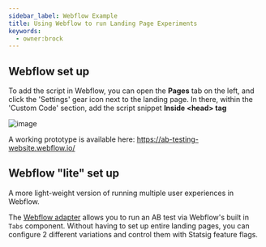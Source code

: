 ```yaml
---
sidebar_label: Webflow Example
title: Using Webflow to run Landing Page Experiments
keywords:
  - owner:brock
---
```


## Webflow set up

To add the script in Webflow, you can open the **Pages** tab on the left, and click the 'Settings' gear icon next to the landing page.  In there, within the 'Custom Code' section, add the script snippet **Inside &lt;head&gt; tag**

![image](https://user-images.githubusercontent.com/74588208/210325253-6d118adf-8758-48fb-9c99-fdee6ff34f06.png)

A working prototype is available here: https://ab-testing-website.webflow.io/

## Webflow "lite" set up

A more light-weight version of running multiple user experiences in Webflow.

The [Webflow adapter](https://github.com/statsig-io/webflowAdapter) allows you to run an AB test via Webflow's built in `Tabs` component.
Without having to set up entire landing pages, you can configure 2 different variations and control them with Statsig feature flags.
